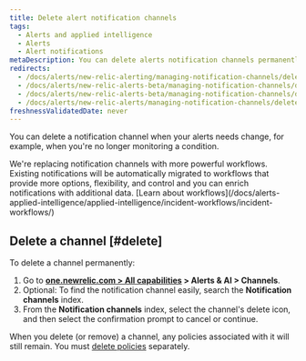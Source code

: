 ```yaml
---
title: Delete alert notification channels
tags:
  - Alerts and applied intelligence
  - Alerts
  - Alert notifications
metaDescription: You can delete alerts notification channels permanently or you can keep channels but remove them from associated policies.
redirects:
  - /docs/alerts/new-relic-alerting/managing-notification-channels/deleting-alert-channels
  - /docs/alerts/new-relic-alerts-beta/managing-notification-channels/deleting-alert-notification-channels
  - /docs/alerts/new-relic-alerts-beta/managing-notification-channels/delete-alert-notification-channels
  - /docs/alerts/new-relic-alerts/managing-notification-channels/delete-alert-notification-channels
freshnessValidatedDate: never
---
```


You can delete a notification channel when your alerts needs change, for example, when you're no longer monitoring a condition.

 <Callout variant="important" title="EOL NOTICE">
   We're replacing notification channels with more powerful workflows. Existing notifications will be automatically migrated to workflows that provide      more options, flexibility, and control and you can enrich notifications with additional data.
  [Learn about workflows](/docs/alerts-applied-intelligence/applied-intelligence/incident-workflows/incident-workflows/)
  </Callout>


## Delete a channel [#delete]

To delete a channel permanently:

1. Go to **[one.newrelic.com > All capabilities](https://one.newrelic.com/all-capabilities) > Alerts & AI > Channels**.
2. Optional: To find the notification channel easily, search the **Notification channels** index.
3. From the **Notification channels** index, select the channel's delete icon, and then select the confirmation prompt to cancel or continue.

When you delete (or remove) a channel, any policies associated with it will still remain. You must [delete policies](/docs/alerts/new-relic-alerts-beta/updating-alert-policies/disable-or-delete-alert-policies-conditions) separately.
